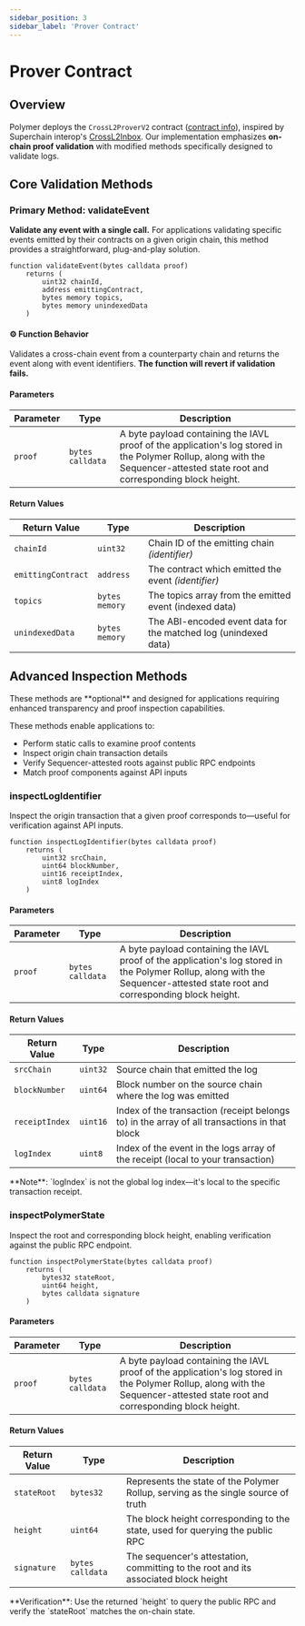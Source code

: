 ```yaml
---
sidebar_position: 3
sidebar_label: 'Prover Contract'
---
```


# Prover Contract



## Overview

Polymer deploys the `CrossL2ProverV2` contract ([contract info](https://docs.polymerlabs.org/docs/build/start/)), inspired by Superchain interop's [CrossL2Inbox](https://specs.optimism.io/interop/predeploys.html#crossl2inbox). Our implementation emphasizes **on-chain proof validation** with modified methods specifically designed to validate logs.


## Core Validation Methods

### Primary Method: validateEvent

**Validate any event with a single call.** For applications validating specific events emitted by their contracts on a given origin chain, this method provides a straightforward, plug-and-play solution.

```solidity title="validateEvent Function" {1}
function validateEvent(bytes calldata proof) 
    returns (
        uint32 chainId, 
        address emittingContract, 
        bytes memory topics, 
        bytes memory unindexedData
    )
```

<div className="container">
  <div className="row">
    <div className="col col--12">
      <div className="card">
        <div className="card__header">
          <h4>⚙️ Function Behavior</h4>
        </div>
        <div className="card__body">
          Validates a cross-chain event from a counterparty chain and returns the event along with event identifiers. <strong>The function will revert if validation fails.</strong>
        </div>
      </div>
    </div>
  </div>
</div>

#### Parameters

| Parameter | Type | Description |
| --------- | ---- | ----------- |
| `proof` | `bytes calldata` | A byte payload containing the IAVL proof of the application's log stored in the Polymer Rollup, along with the Sequencer-attested state root and corresponding block height. |

#### Return Values

| Return Value | Type | Description |
| ------------ | ---- | ----------- |
| `chainId` | `uint32` | Chain ID of the emitting chain _(identifier)_ |
| `emittingContract` | `address` | The contract which emitted the event _(identifier)_ |
| `topics` | `bytes memory` | The topics array from the emitted event (indexed data) |
| `unindexedData` | `bytes memory` | The ABI-encoded event data for the matched log (unindexed data) |

## Advanced Inspection Methods

<Admonition type="warning">
These methods are **optional** and designed for applications requiring enhanced transparency and proof inspection capabilities.
</Admonition>

These methods enable applications to:
- Perform static calls to examine proof contents
- Inspect origin chain transaction details 
- Verify Sequencer-attested roots against public RPC endpoints
- Match proof components against API inputs

<Tabs>
  <TabItem value="inspectLogIdentifier" label="inspectLogIdentifier">

### inspectLogIdentifier

Inspect the origin transaction that a given proof corresponds to—useful for verification against API inputs.

```solidity title="inspectLogIdentifier Function" {1}
function inspectLogIdentifier(bytes calldata proof) 
    returns (
        uint32 srcChain, 
        uint64 blockNumber, 
        uint16 receiptIndex, 
        uint8 logIndex
    )
```

#### Parameters

| Parameter | Type | Description |
| --------- | ---- | ----------- |
| `proof` | `bytes calldata` | A byte payload containing the IAVL proof of the application's log stored in the Polymer Rollup, along with the Sequencer-attested state root and corresponding block height. |

#### Return Values

| Return Value | Type | Description |
| ------------ | ---- | ----------- |
| `srcChain` | `uint32` | Source chain that emitted the log |
| `blockNumber` | `uint64` | Block number on the source chain where the log was emitted |
| `receiptIndex` | `uint16` | Index of the transaction (receipt belongs to) in the array of all transactions in that block |
| `logIndex` | `uint8` | Index of the event in the logs array of the receipt (local to your transaction) |

<Admonition type="info">
**Note**: `logIndex` is not the global log index—it's local to the specific transaction receipt.
</Admonition>

  </TabItem>
  <TabItem value="inspectPolymerState" label="inspectPolymerState">

### inspectPolymerState

Inspect the root and corresponding block height, enabling verification against the public RPC endpoint.

```solidity title="inspectPolymerState Function" {1}
function inspectPolymerState(bytes calldata proof) 
    returns (
        bytes32 stateRoot, 
        uint64 height, 
        bytes calldata signature
    )
```

#### Parameters

| Parameter | Type | Description |
| --------- | ---- | ----------- |
| `proof` | `bytes calldata` | A byte payload containing the IAVL proof of the application's log stored in the Polymer Rollup, along with the Sequencer-attested state root and corresponding block height. |

#### Return Values

| Return Value | Type | Description |
| ------------ | ---- | ----------- |
| `stateRoot` | `bytes32` | Represents the state of the Polymer Rollup, serving as the single source of truth |
| `height` | `uint64` | The block height corresponding to the state, used for querying the public RPC |
| `signature` | `bytes calldata` | The sequencer's attestation, committing to the root and its associated block height |

<Admonition type="tip">
**Verification**: Use the returned `height` to query the public RPC and verify the `stateRoot` matches the on-chain state.
</Admonition>

  </TabItem>
</Tabs>
